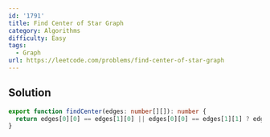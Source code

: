 ```yaml
---
id: '1791'
title: Find Center of Star Graph
category: Algorithms
difficulty: Easy
tags:
  - Graph
url: https://leetcode.com/problems/find-center-of-star-graph
---
```


## Solution

```typescript showLineNumbers
export function findCenter(edges: number[][]): number {
  return edges[0][0] == edges[1][0] || edges[0][0] == edges[1][1] ? edges[0][0] : edges[0][1];
}
```
